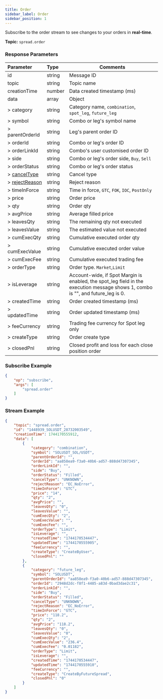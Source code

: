 ```yaml
---
title: Order
sidebar_label: Order
sidebar_position: 1
---
```


Subscribe to the order stream to see changes to your orders in **real-time**.

**Topic:** `spread.order`<br/>

### Response Parameters
| Parameter | Type | Comments|
|:----- |:-----|----- |
|id |string |Message ID|
|topic |string |Topic name |
|creationTime |number |Data created timestamp (ms) |
|data |array |Object |
|> category|string |Category name, `combination`, `spot_leg`, `future_leg`|
|> symbol|string |Combo or leg's symbol name |
|> parentOrderId|string |Leg's parent order ID |
|> orderId|string |Combo or leg's order ID |
|> orderLinkId|string |Combo's user customised order ID |
|> side|string |Combo or leg's order side, `Buy`, `Sell` |
|> orderStatus|string |Combo or leg's order status |
|> [cancelType](../../../enum#canceltype)|string |Cancel type |
|> [rejectReason](../../../enum#rejectreason)|string |Reject reason |
|> timeInForce|string |Time in force, `GTC`, `FOK`, `IOC`, `PostOnly` |
|> price|string |Order price |
|> qty|string |Order qty |
|> avgPrice|string |Average filled price |
|> leavesQty|string |The remaining qty not executed |
|> leavesValue|string |The estimated value not executed |
|> cumExecQty|string |Cumulative executed order qty |
|> cumExecValue|string |Cumulative executed order value |
|> cumExecFee|string |Cumulative executed trading fee |
|> orderType|string |Order type. `Market`,`Limit` |
|> isLeverage |string |Account-wide, if Spot Margin is enabled, the spot_leg field in the execution message shows 1, combo is "", and future_leg is 0.|
|> createdTime|string |Order created timestamp (ms) |
|> updatedTime|string |Order updated timestamp (ms) |
|> feeCurrency|string |Trading fee currency for Spot leg only |
|> createType|string |Order create type |
|> closedPnl|string |Closed profit and loss for each close position order |

### Subscribe Example
```json
{
    "op": "subscribe",
    "args": [
        "spread.order"
    ]
}
```

### Stream Example

```json
{
    "topic": "spread.order",
    "id": "1448939_SOLUSDT_28732003549",
    "creationTime": 1744170555912,
    "data": [
        {
            "category": "combination",
            "symbol": "SOLUSDT_SOL/USDT",
            "parentOrderId": "",
            "orderId": "aa858ea9-f3a0-40b6-ad57-888d47307345",
            "orderLinkId": "",
            "side": "Buy",
            "orderStatus": "Filled",
            "cancelType": "UNKNOWN",
            "rejectReason": "EC_NoError",
            "timeInForce": "GTC",
            "price": "14",
            "qty": "2",
            "avgPrice": "",
            "leavesQty": "0",
            "leavesValue": "",
            "cumExecQty": "2",
            "cumExecValue": "",
            "cumExecFee": "",
            "orderType": "Limit",
            "isLeverage": "",
            "createdTime": "1744170534447",
            "updatedTime": "1744170555905",
            "feeCurrency": "",
            "createType": "CreateByUser",
            "closedPnl": ""
        },
        {
            "category": "future_leg",
            "symbol": "SOLUSDT",
            "parentOrderId": "aa858ea9-f3a0-40b6-ad57-888d47307345",
            "orderId": "2948d2dc-f8f1-4485-a83d-0bad3dae2c31",
            "orderLinkId": "",
            "side": "Buy",
            "orderStatus": "Filled",
            "cancelType": "UNKNOWN",
            "rejectReason": "EC_NoError",
            "timeInForce": "GTC",
            "price": "118.2",
            "qty": "2",
            "avgPrice": "118.2",
            "leavesQty": "0",
            "leavesValue": "0",
            "cumExecQty": "2",
            "cumExecValue": "236.4",
            "cumExecFee": "0.01182",
            "orderType": "Limit",
            "isLeverage": "",
            "createdTime": "1744170534447",
            "updatedTime": "1744170555910",
            "feeCurrency": "",
            "createType": "CreateByFutureSpread",
            "closedPnl": "0"
        }
    ]
}
```
